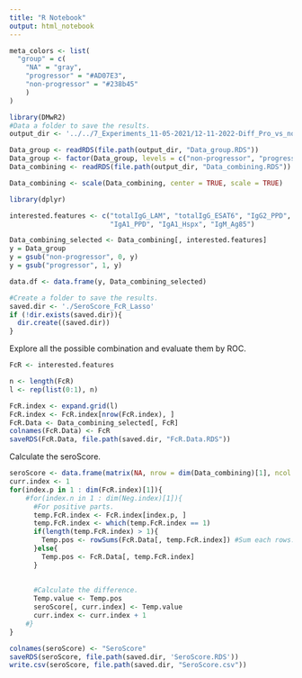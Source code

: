 ```yaml
---
title: "R Notebook"
output: html_notebook
---
```


```r
meta_colors <- list(
  "group" = c(
    "NA" = "gray", 
    "progressor" = "#AD07E3",
    "non-progressor" = "#238b45"
    )
)
``` 



```r
library(DMwR2)
#Data a folder to save the results.
output_dir <- '../../7_Experiments_11-05-2021/12-11-2022-Diff_Pro_vs_nonPro_threeInterval_risk5score_FcR/Progressor_Allmonths'

Data_group <- readRDS(file.path(output_dir, "Data_group.RDS"))
Data_group <- factor(Data_group, levels = c("non-progressor", "progressor"))
Data_combining <- readRDS(file.path(output_dir, "Data_combining.RDS"))

Data_combining <- scale(Data_combining, center = TRUE, scale = TRUE)
```

```r
library(dplyr)

interested.features <- c("totalIgG_LAM", "totalIgG_ESAT6", "IgG2_PPD",  "IgG3_CFP10", "IgG3_ESAT6",
                         "IgA1_PPD", "IgA1_Hspx", "IgM_Ag85")

Data_combining_selected <- Data_combining[, interested.features]
y = Data_group
y = gsub("non-progressor", 0, y)
y = gsub("progressor", 1, y)

data.df <- data.frame(y, Data_combining_selected)
```


```r
#Create a folder to save the results.
saved.dir <- './SeroScore_FcR_Lasso'
if (!dir.exists(saved.dir)){
  dir.create((saved.dir))
}
```

Explore all the possible combination and evaluate them by ROC.
```r
FcR <- interested.features

n <- length(FcR)
l <- rep(list(0:1), n)

FcR.index <- expand.grid(l)
FcR.index <- FcR.index[nrow(FcR.index), ]
FcR.Data <- Data_combining_selected[, FcR]
colnames(FcR.Data) <- FcR
saveRDS(FcR.Data, file.path(saved.dir, "FcR.Data.RDS"))
```


Calculate the seroScore.
```r
seroScore <- data.frame(matrix(NA, nrow = dim(Data_combining)[1], ncol = dim(FcR.index)[1]))
curr.index <- 1
for(index.p in 1 : dim(FcR.index)[1]){
    #for(index.n in 1 : dim(Neg.index)[1]){
      #For positive parts.
      temp.FcR.index <- FcR.index[index.p, ]
      temp.FcR.index <- which(temp.FcR.index == 1)
      if(length(temp.FcR.index) > 1){
        Temp.pos <- rowSums(FcR.Data[, temp.FcR.index]) #Sum each rows.
      }else{
        Temp.pos <- FcR.Data[, temp.FcR.index]
      }
    
    
      #Calculate the difference.
      Temp.value <- Temp.pos
      seroScore[, curr.index] <- Temp.value
      curr.index <- curr.index + 1
    #}
}

colnames(seroScore) <- "SeroScore"
saveRDS(seroScore, file.path(saved.dir, 'SeroScore.RDS'))
write.csv(seroScore, file.path(saved.dir, "SeroScore.csv"))
```


